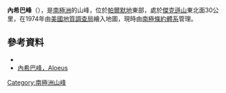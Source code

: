 {{coord|71|14|S|62|45|W|display=title}}

'''內希巴峰'''（{{lang-en|Neshyba Peak}}），是[[南極洲|南極洲]]的山峰，位於[[帕爾默地|帕爾默地]]東部，處於[[傑克遜山_(南極洲)|傑克遜山]]東北面30公里，在1974年由[[美國地質調查局|美國地質調查局]]繪入地圖，現時由[[南極條約體系|南極條約體系]]管理。

==參考資料==
*{{usgs-gazetteer}}
* [https://www.aloeus.com/mount-neshyba-peak-antarctic-peninsula/ 內希巴峰，Aloeus] {{Wayback|url=https://www.aloeus.com/mount-neshyba-peak-antarctic-peninsula/ |date=20220302091339 }}
{{Antarctica-geo-stub}}
[[Category:南極洲山峰|Category:南極洲山峰]]